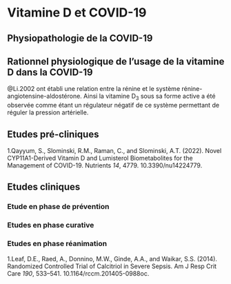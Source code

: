 # Vitamine D et COVID-19

## Physiopathologie de la COVID-19

## Rationnel physiologique de l'usage de la vitamine D dans la COVID-19

@Li.2002 ont établi une relation entre la rénine et le système rénine-angiotensine-aldostérone. Ainsi la vitamine D~3~ sous sa forme active a été observée comme étant un régulateur négatif de ce système permettant de réguler la pression artérielle.

## Etudes pré-cliniques

1.Qayyum, S., Slominski, R.M., Raman, C., and Slominski, A.T. (2022). Novel CYP11A1-Derived Vitamin D and Lumisterol Biometabolites for the Management of COVID-19. Nutrients *14*, 4779. 10.3390/nu14224779.

## Etudes cliniques

### Etude en phase de prévention

### Etudes en phase curative

### Etudes en phase réanimation


1.Leaf, D.E., Raed, A., Donnino, M.W., Ginde, A.A., and Waikar, S.S. (2014). Randomized Controlled Trial of Calcitriol in Severe Sepsis. Am J Resp Crit Care *190*, 533--541. 10.1164/rccm.201405-0988oc.
